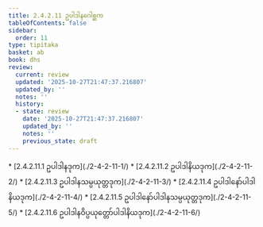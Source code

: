 ```yaml
---
title: 2.4.2.11 ဥပါဒါနဂေါစ္ဆက
tableOfContents: false
sidebar:
  order: 11
type: tipitaka
basket: ab
book: dhs
review:
  current: review
  updated: '2025-10-27T21:47:37.216807'
  updated_by: ''
  notes: ''
  history:
  - state: review
    date: '2025-10-27T21:47:37.216807'
    updated_by: ''
    notes: ''
    previous_state: draft
---
```



<ReviewStatus review={frontmatter.review} showDetails={true} />

<HypothesisAnnotation frontmatter={frontmatter} />

<DynamicBreadcrumb />



<TableOfContents book="dhs" section="2.4.2.11">
* [2.4.2.11.1 ဥပါဒါနဒုက](./2-4-2-11-1/)
* [2.4.2.11.2 ဥပါဒါနိယဒုက](./2-4-2-11-2/)
* [2.4.2.11.3 ဥပါဒါနသမ္ပယုတ္တဒုက](./2-4-2-11-3/)
* [2.4.2.11.4 ဥပါဒါနော်ပါဒါနိယဒုက](./2-4-2-11-4/)
* [2.4.2.11.5 ဥပါဒါနော်ပါဒါနသမ္ပယုတ္တဒုက](./2-4-2-11-5/)
* [2.4.2.11.6 ဥပါဒါနဝိပ္ပယုတ္တော်ပါဒါနိယဒုက](./2-4-2-11-6/)
</TableOfContents>